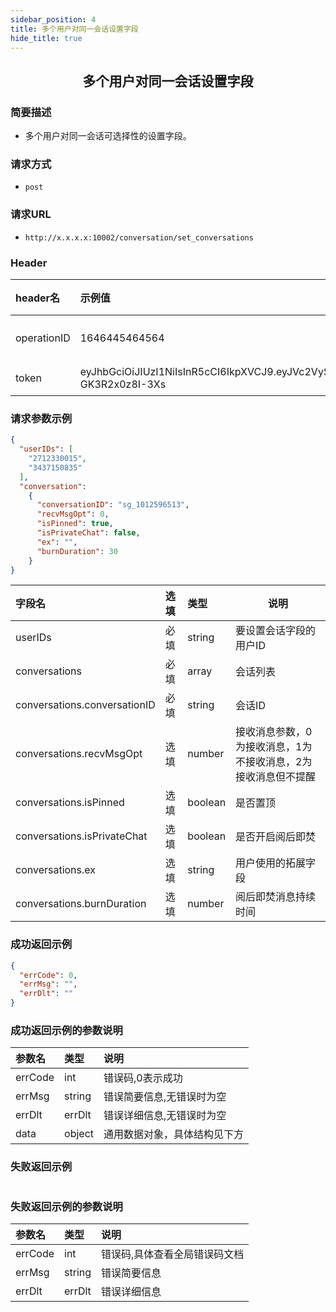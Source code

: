 ```yaml
---
sidebar_position: 4
title: 多个用户对同一会话设置字段
hide_title: true
---
```


<center>

## 多个用户对同一会话设置字段

</center>

### 简要描述
- 多个用户对同一会话可选择性的设置字段。
### 请求方式
- `post` 
### 请求URL
- `http://x.x.x.x:10002/conversation/set_conversations` 


### Header
|header名|示例值|选填|类型|说明|
|:----    |:-------    |:--- |---|------      |
|operationID|1646445464564|必填|string|operationID用于全局链路追踪|
|token|eyJhbGciOiJIUzI1NiIsInR5cCI6IkpXVCJ9.eyJVc2VySUQiOiJvcGVuSU02NTQzMjEiLCJQbGF0Zm9ybUlEIjowLCJleHAiOjE2OTY0OTE4NTAsIm5iZiI6MTY4ODcxNTU1MCwiaWF0IjoxNjg4NzE1ODUwfQ.Mfhg3OiRtJY48rZbKWecNeydnHWW-GK3R2x0z8I-3Xs|必填|string|管理员token|


### 请求参数示例


```json
{
  "userIDs": [
    "2712330015",
    "3437150835"
  ],
  "conversation":
    {
      "conversationID": "sg_1012596513",
      "recvMsgOpt": 0,
      "isPinned": true,
      "isPrivateChat": false,
      "ex": "",
      "burnDuration": 30
    }
}
```
|字段名|选填|类型|说明|
|:----    |:-------    |:--- |---|
|userIDs|必填|string|要设置会话字段的用户ID|
|conversations|必填|array|会话列表|
|conversations.conversationID|必填|string|会话ID|
|conversations.recvMsgOpt|选填|number|接收消息参数，0为接收消息，1为不接收消息，2为接收消息但不提醒|
|conversations.isPinned|选填|boolean|是否置顶|
|conversations.isPrivateChat|选填|boolean|是否开启阅后即焚|
|conversations.ex|选填|string|用户使用的拓展字段|
|conversations.burnDuration|选填|number|阅后即焚消息持续时间|
### 成功返回示例


```json
{
  "errCode": 0,
  "errMsg": "",
  "errDlt": ""
}
```
### 成功返回示例的参数说明


|参数名|类型|说明|
|:----    |:-------    |:--- |
|errCode|int|错误码,0表示成功|
|errMsg|string|错误简要信息,无错误时为空|
|errDlt|errDlt|错误详细信息,无错误时为空|
|data|object|通用数据对象，具体结构见下方|
### 失败返回示例


```json

```
### 失败返回示例的参数说明


|参数名|类型|说明|
|:----    |:-------    |:--- |
|errCode|int|错误码,具体查看全局错误码文档|
|errMsg|string|错误简要信息|
|errDlt|errDlt|错误详细信息|
